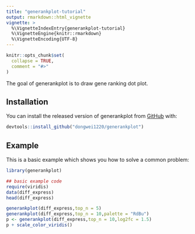 ---
title: "generankplot-tutorial"
output: rmarkdown::html_vignette
vignette: >
  %\VignetteIndexEntry{generankplot-tutorial}
  %\VignetteEngine{knitr::rmarkdown}
  %\VignetteEncoding{UTF-8}
---

```{r, include = FALSE}
knitr::opts_chunk$set(
  collapse = TRUE,
  comment = "#>"
)
```

The goal of generankplot is to draw gene ranking dot plot.

## Installation

You can install the released version of generankplot from [GitHub](https://github.com/dongwei1220/generankplot) with:

``` r
devtools::install_github("dongwei1220/generankplot")
```

## Example

This is a basic example which shows you how to solve a common problem:

```{r, fig.width=7,fig.height=5}
library(generankplot)

## basic example code
require(viridis)
data(diff_express)
head(diff_express)

generankplot(diff_express,top_n = 5)
generankplot(diff_express,top_n = 10,palette = "RdBu")
p <- generankplot(diff_express,top_n = 10,log2fc = 1.5)
p + scale_color_viridis()
```
